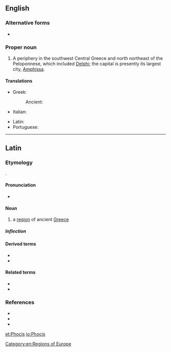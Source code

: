 {{also|phocis}}
==English==

===Alternative forms===
* {{l|en|Phokis}}

===Proper noun===
{{wikipedia}}
{{en-proper noun}}

# A periphery in the southwest Central Greece and north northeast of the Peloponnese, which included [[Delphi]]; the capital is presently its largest city, [[Amphissa]].

====Translations====
{{trans-top|a periphery in the southwest Central Greece}}
* Greek: {{t+|el|Φωκίδα}}
*: Ancient: {{t|grc|Φωκίς}}
* Italian: {{t|it|Focide|f}}
{{trans-mid}}
* Latin: {{t|la|Phocis}}
* Portuguese: {{t|pt|Fócida|f}}
{{trans-bottom}}

[[Category:en:Regions of Europe]]

----

==Latin==

===Etymology===
{{bor|la|grc|Φωκίς}}.

====Pronunciation====
* {{la-IPA|phōcis}}

====Noun====
{{la-noun|Phōcis|Phōcidis|f|third}}

# {{lb|la|geography}} a [[region]] of ancient [[Greece]] 

=====Inflection=====
{{la-decl-3rd|num=sg|Phōcis|Phōcid}}

====Derived terms====
* {{l|la|Phōcensēs}}
* {{l|la|Phōciī}}

====Related terms====
* {{l|la|Phōcaicus}}
* {{l|la|Phōcēus}}

===References===
* {{R:L&S|Phōcis|Phocis2}}
* {{R:Gaffiot}}
* {{R:Smith's Geography}}

[[et:Phocis]]
[[io:Phocis]]